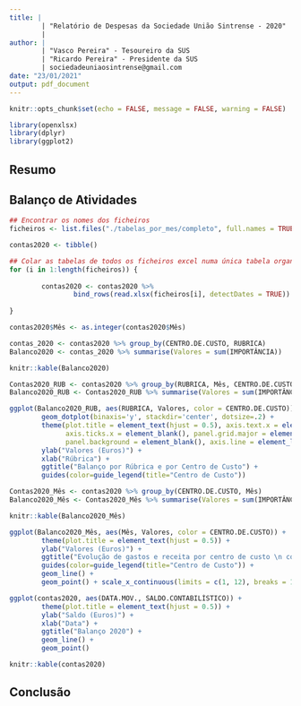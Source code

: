 ```yaml
---
title: | 
        | "Relatório de Despesas da Sociedade União Sintrense - 2020"
        | 
author: |
        | "Vasco Pereira" - Tesoureiro da SUS
        | "Ricardo Pereira" - Presidente da SUS
        | sociedadeuniaosintrense@gmail.com
date: "23/01/2021"
output: pdf_document
---
```


```r
knitr::opts_chunk$set(echo = FALSE, message = FALSE, warning = FALSE)
```

```r
library(openxlsx)
library(dplyr)
library(ggplot2)
```

## Resumo


## Balanço de Atividades

```r
## Encontrar os nomes dos ficheiros
ficheiros <- list.files("./tabelas_por_mes/completo", full.names = TRUE)

contas2020 <- tibble()

## Colar as tabelas de todos os ficheiros excel numa única tabela organizada
for (i in 1:length(ficheiros)) {
        
        contas2020 <- contas2020 %>% 
                bind_rows(read.xlsx(ficheiros[i], detectDates = TRUE))
        
}

contas2020$Mês <- as.integer(contas2020$Mês)

```


```r

contas_2020 <- contas2020 %>% group_by(CENTRO.DE.CUSTO, RUBRICA)
Balanco2020 <- contas_2020 %>% summarise(Valores = sum(IMPORTÂNCIA))

knitr::kable(Balanco2020)

```


\newpage

```r

Contas2020_RUB <- contas2020 %>% group_by(RUBRICA, Mês, CENTRO.DE.CUSTO)
Balanco2020_RUB <- Contas2020_RUB %>% summarise(Valores = sum(IMPORTÂNCIA))

ggplot(Balanco2020_RUB, aes(RUBRICA, Valores, color = CENTRO.DE.CUSTO)) + geom_boxplot() + 
        geom_dotplot(binaxis='y', stackdir='center', dotsize=.2) +
        theme(plot.title = element_text(hjust = 0.5), axis.text.x = element_text(angle = 90, vjust = 0.5, hjust=1, size = 8),
              axis.ticks.x = element_blank(), panel.grid.major = element_blank(), panel.grid.minor = element_blank(),
              panel.background = element_blank(), axis.line = element_line(colour = "black")) +
        ylab("Valores (Euros)") +
        xlab("Rúbrica") +
        ggtitle("Balanço por Rúbrica e por Centro de Custo") +
        guides(color=guide_legend(title="Centro de Custo"))


```

\newpage

```r

Contas2020_Mês <- contas2020 %>% group_by(CENTRO.DE.CUSTO, Mês)
Balanco2020_Mês <- Contas2020_Mês %>% summarise(Valores = sum(IMPORTÂNCIA))

knitr::kable(Balanco2020_Mês)

```

```r

ggplot(Balanco2020_Mês, aes(Mês, Valores, color = CENTRO.DE.CUSTO)) + 
        theme(plot.title = element_text(hjust = 0.5)) +
        ylab("Valores (Euros)") +
        ggtitle("Evolução de gastos e receita por centro de custo \n com base mensal") +
        guides(color=guide_legend(title="Centro de Custo")) +
        geom_line() + 
        geom_point() + scale_x_continuous(limits = c(1, 12), breaks = 1:12)

```



```r

ggplot(contas2020, aes(DATA.MOV., SALDO.CONTABILÍSTICO)) + 
        theme(plot.title = element_text(hjust = 0.5)) +
        ylab("Saldo (Euros)") +
        xlab("Data") +
        ggtitle("Balanço 2020") +
        geom_line() + 
        geom_point()

```

```r

knitr::kable(contas2020)

```


## Conclusão